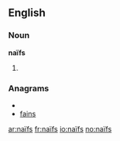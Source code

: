 ==English==
===Noun===
'''naïfs'''
# {{plural of|[[naïf]]}}

===Anagrams===
* {{alphagram|afins}}
* [[fains#English|fains]]

[[ar:naïfs]]
[[fr:naïfs]]
[[io:naïfs]]
[[no:naïfs]]